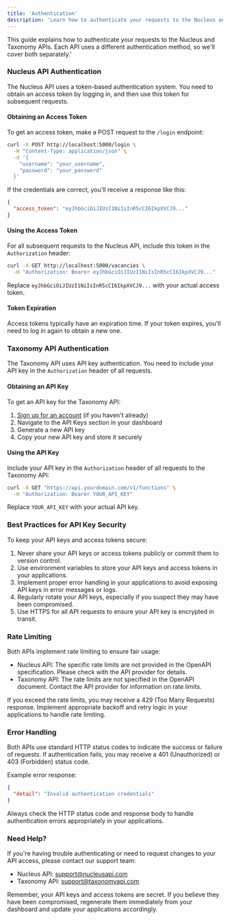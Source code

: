 ```yaml
---
title: 'Authentication'
description: 'Learn how to authenticate your requests to the Nucleus and Taxonomy APIs.'
---
```


This guide explains how to authenticate your requests to the Nucleus and Taxonomy APIs.
Each API uses a different authentication method, so we'll cover both separately.'

### Nucleus API Authentication
The Nucleus API uses a token-based authentication system. You need to obtain an access token by logging in, and then use this token for subsequent requests.

#### Obtaining an Access Token

To get an access token, make a POST request to the `/login` endpoint:

```bash
curl -X POST http://localhost:5000/login \
  -H "Content-Type: application/json" \
  -d '{
    "username": "your_username",
    "password": "your_password"
  }'
```

If the credentials are correct, you'll receive a response like this:

```json
{
  "access_token": "eyJhbGciOiJIUzI1NiIsInR5cCI6IkpXVCJ9..."
}
```

#### Using the Access Token

For all subsequent requests to the Nucleus API, include this token in the `Authorization` header:

```bash
curl -X GET http://localhost:5000/vacancies \
  -H "Authorization: Bearer eyJhbGciOiJIUzI1NiIsInR5cCI6IkpXVCJ9..."
```

Replace `eyJhbGciOiJIUzI1NiIsInR5cCI6IkpXVCJ9...` with your actual access token.

#### Token Expiration

Access tokens typically have an expiration time. If your token expires, you'll need to log in again to obtain a new one.

### Taxonomy API Authentication

The Taxonomy API uses API key authentication. You need to include your API key in the `Authorization` header of all requests.

#### Obtaining an API Key

To get an API key for the Taxonomy API:

1. [Sign up for an account](#) (if you haven't already)
2. Navigate to the API Keys section in your dashboard
3. Generate a new API key
4. Copy your new API key and store it securely

#### Using the API Key

Include your API key in the `Authorization` header of all requests to the Taxonomy API:

```bash
curl -X GET "https://api.yourdomain.com/v1/functions" \
  -H "Authorization: Bearer YOUR_API_KEY"
```

Replace `YOUR_API_KEY` with your actual API key.

### Best Practices for API Key Security

To keep your API keys and access tokens secure:

1. Never share your API keys or access tokens publicly or commit them to version control.
2. Use environment variables to store your API keys and access tokens in your applications.
3. Implement proper error handling in your applications to avoid exposing API keys in error messages or logs.
4. Regularly rotate your API keys, especially if you suspect they may have been compromised.
5. Use HTTPS for all API requests to ensure your API key is encrypted in transit.

### Rate Limiting

Both APIs implement rate limiting to ensure fair usage:

- Nucleus API: The specific rate limits are not provided in the OpenAPI specification. Please check with the API provider for details.
- Taxonomy API: The rate limits are not specified in the OpenAPI document. Contact the API provider for information on rate limits.

If you exceed the rate limits, you may receive a 429 (Too Many Requests) response. Implement appropriate backoff and retry logic in your applications to handle rate limiting.

### Error Handling

Both APIs use standard HTTP status codes to indicate the success or failure of requests. If authentication fails, you may receive a 401 (Unauthorized) or 403 (Forbidden) status code.

Example error response:

```json
{
  "detail": "Invalid authentication credentials"
}
```

Always check the HTTP status code and response body to handle authentication errors appropriately in your applications.

### Need Help?

If you're having trouble authenticating or need to request changes to your API access, please contact our support team:

- Nucleus API: [support@nucleusapi.com](mailto:support@nucleusapi.com)
- Taxonomy API: [support@taxonomyapi.com](mailto:support@taxonomyapi.com)

Remember, your API keys and access tokens are secret. If you believe they have been compromised, regenerate them immediately from your dashboard and update your applications accordingly.